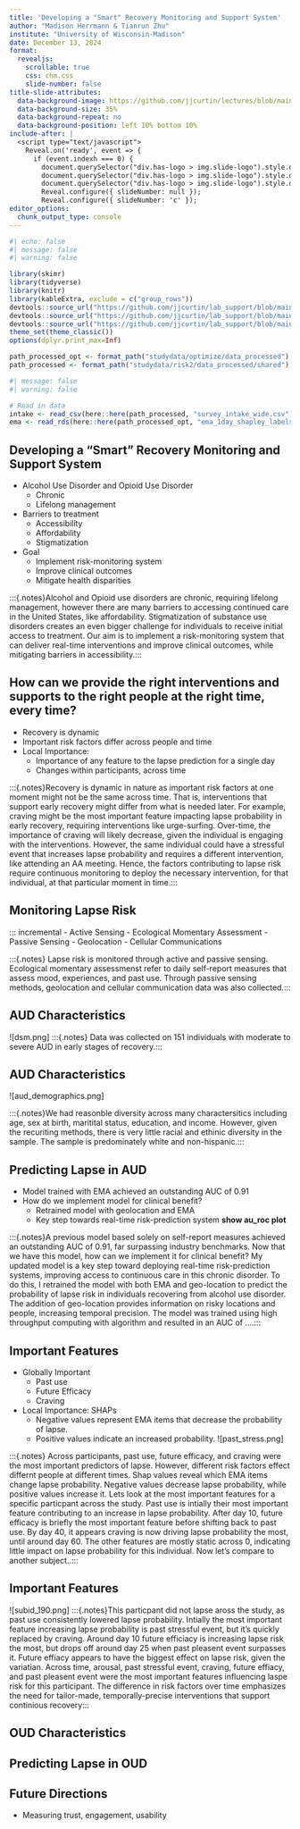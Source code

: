```yaml
---
title: 'Developing a "Smart" Recovery Monitoring and Support System'
author: "Madison Herrmann & Tianrun Zhu"
institute: "University of Wisconsin-Madison"
date: December 13, 2024
format: 
  revealjs:
    scrollable: true
    css: chm.css
    slide-number: false 
title-slide-attributes:
  data-background-image: https://github.com/jjcurtin/lectures/blob/main/images/smartphone_know_you.png?raw=true
  data-background-size: 35%
  data-background-repeat: no
  data-background-position: left 10% bottom 10%
include-after: |
  <script type="text/javascript">
    Reveal.on('ready', event => {
      if (event.indexh === 0) {
        document.querySelector("div.has-logo > img.slide-logo").style.display = "block";
        document.querySelector("div.has-logo > img.slide-logo").style.display = "block";
        document.querySelector("div.has-logo > img.slide-logo").style.display = "none";
        Reveal.configure({ slideNumber: null });
        Reveal.configure({ slideNumber: 'c' });
editor_options: 
  chunk_output_type: console
---
```


```r
#| echo: false
#| message: false
#| warning: false

library(skimr)
library(tidyverse) 
library(knitr)
library(kableExtra, exclude = c("group_rows"))
devtools::source_url("https://github.com/jjcurtin/lab_support/blob/main/fun_eda.R?raw=true")
devtools::source_url("https://github.com/jjcurtin/lab_support/blob/main/format_path.R?raw=true")
devtools::source_url("https://github.com/jjcurtin/lab_support/blob/main/fun_plots.R?raw=true")
theme_set(theme_classic())
options(dplyr.print_max=Inf)

path_processed_opt <- format_path("studydata/optimize/data_processed")
path_processed <- format_path("studydata/risk2/data_processed/shared")
```

```r
#| message: false
#| warning: false

# Read in data
intake <- read_csv(here::here(path_processed, "survey_intake_wide.csv"))
ema <- read_rds(here::here(path_processed_opt, "ema_1day_shapley_labels.rds"))
```

## Developing a "Smart" Recovery Monitoring and Support System

::: incremental
-   Alcohol Use Disorder and Opioid Use Disorder
    -   Chronic
    -   Lifelong management
-   Barriers to treatment
    -   Accessibility
    -   Affordability
    -   Stigmatization
-   Goal
    -   Implement risk-monitoring system
    -   Improve clinical outcomes
    -   Mitigate health disparities
:::

:::{.notes}Alcohol and Opioid use disorders are chronic, requiring lifelong management, however there are many barriers to accessing continued care in the United States, like affordability. Stigmatization of substance use disorders creates an even bigger challenge for individuals to receive initial access to treatment. Our aim is to implement a risk-monitoring system that can deliver real-time interventions and improve clinical outcomes, while mitigating barriers in accessibility.:::

## How can we provide the **right interventions and supports** to the **right people** at the **right time**, **every time**?

::: incremental
-   Recovery is dynamic
-   Important risk factors differ across people and time
-   Local Importance:
    -   Importance of any feature to the lapse prediction for a single day
    -   Changes within participants, across time
:::

:::{.notes}Recovery is dynamic in nature as important risk factors at one moment might not be the same across time. That is, interventions that support early recovery might differ from what is needed later. For example, craving might be the most important feature impacting lapse probability in early recovery, requiring interventions like urge-surfing. Over-time, the importance of craving will likely decrease, given the individual is engaging with the interventions. However, the same individual could have a stressful event that increases lapse probability and requires a different intervention, like attending an AA meeting. Hence, the factors contributing to lapse risk require continuous monitoring to deploy the necessary intervention, for that individual, at that particular moment in time.:::

## Monitoring Lapse Risk 

::: incremental
- Active Sensing
  - Ecological Momentary Assessment
- Passive Sensing
  - Geolocation
  - Cellular Communications 
  
:::{.notes} Lapse risk is monitored through active and passive sensing. Ecological momentary assessmenst refer to daily self-report measures that assess mood, experiences, and past use. Through passive sensing methods, geolocation and cellular communication data was also collected.:::

## AUD Characteristics

![dsm.png]
:::{.notes} Data was collected on 151 individuals with moderate to severe AUD in early stages of recovery.:::

## AUD Characteristics

![aud_demographics.png]


:::{.notes}We had reasonble diversity across many charactersitics including age, sex at birth, maritital status, education, and income. However, given the recuriting methods, there is very little racial and ethinic diversity in the sample. The sample is predominately white and non-hispanic.::: 

## Predicting Lapse in AUD

::: incremental
- Model trained with EMA achieved an outstanding AUC of 0.91
- How do we implement model for clinical benefit? 
  - Retrained model with geolocation and EMA
  - Key step towards real-time risk-prediction system
**show au_roc plot**
:::

:::{.notes}A previous model based solely on self-report measures achieved an outstanding AUC of 0.91, far surpassing industry benchmarks. Now that we have this model, how can we implement it for clinical benefit? My updated model is a key step toward deploying real-time risk-prediction systems, improving access to continuous care in this chronic disorder. To do this, I retrained the model with both EMA and geo-location to predict the probability of lapse risk in individuals recovering from alcohol use disorder. The addition of geo-location provides information on risky locations and people, increasing temporal precision. The model was trained using high throughput computing with algorithm and resulted in an AUC of ....:::

## Important Features

::: incremental
- Globally Important
  - Past use
  - Future Efficacy
  - Craving
- Local Importance: SHAPs
  -   Negative values represent EMA items that decrease the probability of lapse.
  -   Positive values indicate an increased probability. 
![past_stress.png]
:::

:::{.notes} Across participants, past use, future efficacy, and craving were the most important predictors of lapse. However, different risk factors effect differnt people at different times. Shap values reveal which EMA items change lapse probability. Negative values decrease lapse probability, while positive values increase it.  Lets look at the most important features for a specific particpant across the study. Past use is intially their most important feature contributing to an increase in lapse probability. After day 10, future efficacy is briefly the most important feature before shifting back to past use. By day 40, it appears craving is now driving lapse probability the most, until around day 60. The other features are mostly static across 0, indicating little impact on lapse probability for this individual. Now let's compare to another subject..:::

## Important Features

![subid_190.png]
:::{.notes}This particpant did not lapse aross the study, as past use consistently lowered lapse probability. Intially the most important feature increasing lapse probability is past stressful event, but it's quickly replaced by craving. Around day 10 future efficiacy is increasing lapse risk the most, but drops off around day 25 when past pleasent event surpasses it. Future effiacy appears to have the biggest effect on lapse risk, given the variatian. Across time, arousal, past stressful event, craving, future effiacy, and past pleasent event were the most important features influencing laspe risk for this participant. The difference in risk factors over time emphasizes the need for tailor-made, temporally-precise interventions that support continious recovery::: 

## OUD Characteristics

## Predicting Lapse in OUD

## Future Directions

::: incremental
- Measuring trust, engagement, usability
:::